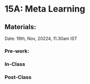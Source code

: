 # 15A: Meta Learning {.unnumbered}

## Materials:

Date: 19th, Nov, 20224, 11.30am IST

### Pre-work:

### In-Class

### Post-Class